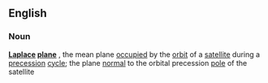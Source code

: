 ==English==
===Noun===
{{wikipedia}}
'''[[Laplace]] [[plane]]'''
{{mathematics}},{{astronomy}} the mean plane [[occupied]] by the [[orbit]] of a [[satellite]] during a [[precession]] [[cycle]]; the plane [[normal]] to the orbital precession [[pole]] of the satellite
